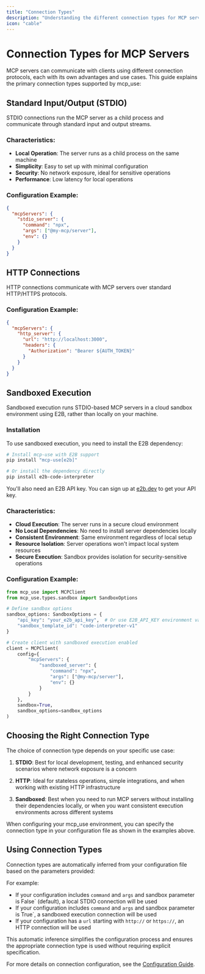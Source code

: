 ---
title: "Connection Types"
description: "Understanding the different connection types for MCP servers"
icon: "cable"
---

# Connection Types for MCP Servers

MCP servers can communicate with clients using different connection protocols, each with its own advantages and use cases. This guide explains the primary connection types supported by mcp_use:

## Standard Input/Output (STDIO)

STDIO connections run the MCP server as a child process and communicate through standard input and output streams.

### Characteristics:

- **Local Operation**: The server runs as a child process on the same machine
- **Simplicity**: Easy to set up with minimal configuration
- **Security**: No network exposure, ideal for sensitive operations
- **Performance**: Low latency for local operations

### Configuration Example:

```json
{
  "mcpServers": {
    "stdio_server": {
      "command": "npx",
      "args": ["@my-mcp/server"],
      "env": {}
    }
  }
}
```

## HTTP Connections

HTTP connections communicate with MCP servers over standard HTTP/HTTPS protocols.

### Configuration Example:

```json
{
  "mcpServers": {
    "http_server": {
      "url": "http://localhost:3000",
      "headers": {
        "Authorization": "Bearer ${AUTH_TOKEN}"
      }
    }
  }
}
```

## Sandboxed Execution

Sandboxed execution runs STDIO-based MCP servers in a cloud sandbox environment using E2B, rather than locally on your machine.

### Installation

To use sandboxed execution, you need to install the E2B dependency:

```bash
# Install mcp-use with E2B support
pip install "mcp-use[e2b]"

# Or install the dependency directly
pip install e2b-code-interpreter
```

You'll also need an E2B API key. You can sign up at [e2b.dev](https://e2b.dev) to get your API key.

### Characteristics:

- **Cloud Execution**: The server runs in a secure cloud environment
- **No Local Dependencies**: No need to install server dependencies locally
- **Consistent Environment**: Same environment regardless of local setup
- **Resource Isolation**: Server operations won't impact local system resources
- **Secure Execution**: Sandbox provides isolation for security-sensitive operations

### Configuration Example:

```python
from mcp_use import MCPClient
from mcp_use.types.sandbox import SandboxOptions

# Define sandbox options
sandbox_options: SandboxOptions = {
    "api_key": "your_e2b_api_key",  # Or use E2B_API_KEY environment variable
    "sandbox_template_id": "code-interpreter-v1"
}

# Create client with sandboxed execution enabled
client = MCPClient(
    config={
        "mcpServers": {
            "sandboxed_server": {
                "command": "npx",
                "args": ["@my-mcp/server"],
                "env": {}
            }
        }
    },
    sandbox=True,
    sandbox_options=sandbox_options
)
```

## Choosing the Right Connection Type

The choice of connection type depends on your specific use case:

1. **STDIO**: Best for local development, testing, and enhanced security scenarios where network exposure is a concern

2. **HTTP**: Ideal for stateless operations, simple integrations, and when working with existing HTTP infrastructure

3. **Sandboxed**: Best when you need to run MCP servers without installing their dependencies locally, or when you want consistent execution environments across different systems

When configuring your mcp_use environment, you can specify the connection type in your configuration file as shown in the examples above.

## Using Connection Types

Connection types are automatically inferred from your configuration file based on the parameters provided:

For example:

- If your configuration includes `command` and `args` and sandbox parameter is False` (default), a local STDIO connection will be used
- If your configuration includes `command` and `args` and sandbox parameter is True`, a sandboxed execution connection will be used
- If your configuration has a `url` starting with `http://` or `https://`, an HTTP connection will be used

This automatic inference simplifies the configuration process and ensures the appropriate connection type is used without requiring explicit specification.

For more details on connection configuration, see the [Configuration Guide](./configuration).
